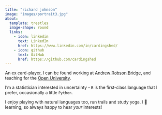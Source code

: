 ```yaml
---
title: "richard johnson"
image: "images/portrait3.jpg"
about: 
  template: trestles
  image-shape: round
  links:
    - icon: linkedin 
      text: LinkedIn
      href: https://www.linkedin.com/in/cardingshed/
    - icon: github
      text: GitHub
      href: https://github.com/cardingshed
---
```


An ex card-player, I can be found working at [Andrew Robson Bridge](https://www.andrewrobson.co.uk), and teaching for the [Open University](https://www5.open.ac.uk/stem/mathematics-and-statistics/).

I'm a statistician interested in uncertainty - `R` is the first-class language that I prefer, occasionally a little `Python`.

I enjoy playing with natural languages too, run trails and study yoga. I 💚 learning, so always happy to hear *your* interests!
